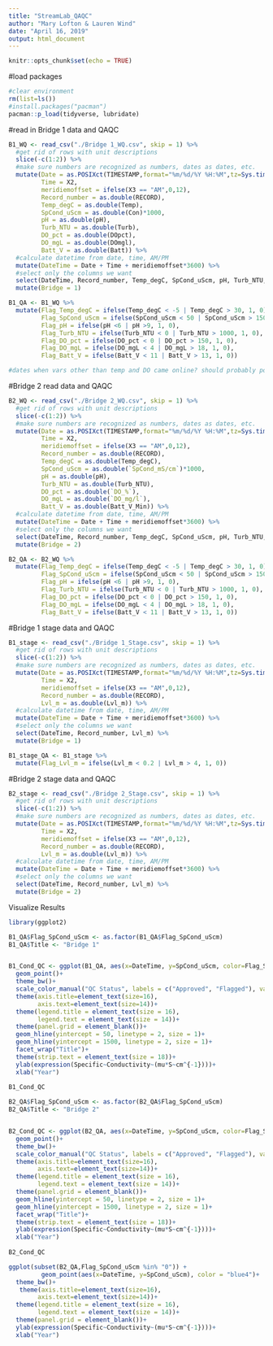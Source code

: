 ```yaml
---
title: "StreamLab_QAQC"
author: "Mary Lofton & Lauren Wind"
date: "April 16, 2019"
output: html_document
---
```


```r
knitr::opts_chunk$set(echo = TRUE)
```

#load packages
```r
#clear environment
rm(list=ls())
#install.packages("pacman")
pacman::p_load(tidyverse, lubridate)

```

#read in Bridge 1 data and QAQC
```r
B1_WQ <- read_csv("./Bridge 1_WQ.csv", skip = 1) %>%
  #get rid of rows with unit descriptions
  slice(-c(1:2)) %>%
  #make sure numbers are recognized as numbers, dates as dates, etc.
  mutate(Date = as.POSIXct(TIMESTAMP,format="%m/%d/%Y %H:%M",tz=Sys.timezone()),
         Time = X2,
         meridiemoffset = ifelse(X3 == "AM",0,12),
         Record_number = as.double(RECORD),
         Temp_degC = as.double(Temp),
         SpCond_uScm = as.double(Con)*1000,
         pH = as.double(pH),
         Turb_NTU = as.double(Turb),
         DO_pct = as.double(DOpct),
         DO_mgL = as.double(DOmgl),
         Batt_V = as.double(Batt)) %>%
  #calculate datetime from date, time, AM/PM
  mutate(DateTime = Date + Time + meridiemoffset*3600) %>%
  #select only the columns we want
  select(DateTime, Record_number, Temp_degC, SpCond_uScm, pH, Turb_NTU, DO_pct, DO_mgL, Batt_V) %>%
  mutate(Bridge = 1)

B1_QA <- B1_WQ %>%
  mutate(Flag_Temp_degC = ifelse(Temp_degC < -5 | Temp_degC > 30, 1, 0),
         Flag_SpCond_uScm = ifelse(SpCond_uScm < 50 | SpCond_uScm > 1500, 1, 0),
         Flag_pH = ifelse(pH <6 | pH >9, 1, 0),
         Flag_Turb_NTU = ifelse(Turb_NTU < 0 | Turb_NTU > 1000, 1, 0), #Timpano et al. 2010
         Flag_DO_pct = ifelse(DO_pct < 0 | DO_pct > 150, 1, 0),
         Flag_DO_mgL = ifelse(DO_mgL < 4 | DO_mgL > 18, 1, 0),
         Flag_Batt_V = ifelse(Batt_V < 11 | Batt_V > 13, 1, 0))

#dates when vars other than temp and DO came online? should probably populate w/ NAs
```

#Bridge 2 read data and QAQC
```r

B2_WQ <- read_csv("./Bridge 2_WQ.csv", skip = 1) %>%
  #get rid of rows with unit descriptions
  slice(-c(1:2)) %>%
  #make sure numbers are recognized as numbers, dates as dates, etc.
  mutate(Date = as.POSIXct(TIMESTAMP,format="%m/%d/%Y %H:%M",tz=Sys.timezone()),
         Time = X2,
         meridiemoffset = ifelse(X3 == "AM",0,12),
         Record_number = as.double(RECORD),
         Temp_degC = as.double(Temp_degC),
         SpCond_uScm = as.double(`SpCond_mS/cm`)*1000,
         pH = as.double(pH),
         Turb_NTU = as.double(Turb_NTU),
         DO_pct = as.double(`DO_%`),
         DO_mgL = as.double(`DO_mg/l`),
         Batt_V = as.double(Batt_V_Min)) %>%
  #calculate datetime from date, time, AM/PM
  mutate(DateTime = Date + Time + meridiemoffset*3600) %>%
  #select only the columns we want
  select(DateTime, Record_number, Temp_degC, SpCond_uScm, pH, Turb_NTU, DO_pct, DO_mgL, Batt_V) %>%
  mutate(Bridge = 2)

B2_QA <- B2_WQ %>%
  mutate(Flag_Temp_degC = ifelse(Temp_degC < -5 | Temp_degC > 30, 1, 0),
         Flag_SpCond_uScm = ifelse(SpCond_uScm < 50 | SpCond_uScm > 1500, 1, 0),
         Flag_pH = ifelse(pH <6 | pH >9, 1, 0),
         Flag_Turb_NTU = ifelse(Turb_NTU < 0 | Turb_NTU > 1000, 1, 0), #Timpano et al. 2010
         Flag_DO_pct = ifelse(DO_pct < 0 | DO_pct > 150, 1, 0),
         Flag_DO_mgL = ifelse(DO_mgL < 4 | DO_mgL > 18, 1, 0),
         Flag_Batt_V = ifelse(Batt_V < 11 | Batt_V > 13, 1, 0))
```

#Bridge 1 stage data and QAQC
```r
B1_stage <- read_csv("./Bridge 1_Stage.csv", skip = 1) %>%
  #get rid of rows with unit descriptions
  slice(-c(1:2)) %>%
  #make sure numbers are recognized as numbers, dates as dates, etc.
  mutate(Date = as.POSIXct(TIMESTAMP,format="%m/%d/%Y %H:%M",tz=Sys.timezone()),
         Time = X2,
         meridiemoffset = ifelse(X3 == "AM",0,12),
         Record_number = as.double(RECORD),
         Lvl_m = as.double(Lvl_m)) %>%
  #calculate datetime from date, time, AM/PM
  mutate(DateTime = Date + Time + meridiemoffset*3600) %>%
  #select only the columns we want
  select(DateTime, Record_number, Lvl_m) %>%
  mutate(Bridge = 1)

B1_stage_QA <- B1_stage %>%
  mutate(Flag_Lvl_m = ifelse(Lvl_m < 0.2 | Lvl_m > 4, 1, 0))

```

#Bridge 2 stage data and QAQC
```r

B2_stage <- read_csv("./Bridge 2_Stage.csv", skip = 1) %>%
  #get rid of rows with unit descriptions
  slice(-c(1:2)) %>%
  #make sure numbers are recognized as numbers, dates as dates, etc.
  mutate(Date = as.POSIXct(TIMESTAMP,format="%m/%d/%Y %H:%M",tz=Sys.timezone()),
         Time = X2,
         meridiemoffset = ifelse(X3 == "AM",0,12),
         Record_number = as.double(RECORD),
         Lvl_m = as.double(Lvl_m)) %>%
  #calculate datetime from date, time, AM/PM
  mutate(DateTime = Date + Time + meridiemoffset*3600) %>%
  #select only the columns we want
  select(DateTime, Record_number, Lvl_m) %>%
  mutate(Bridge = 2)
```

Visualize Results
```r
library(ggplot2)

B1_QA$Flag_SpCond_uScm <- as.factor(B1_QA$Flag_SpCond_uScm)
B1_QA$Title <- "Bridge 1"


B1_Cond_QC <- ggplot(B1_QA, aes(x=DateTime, y=SpCond_uScm, color=Flag_SpCond_uScm))+
  geom_point()+
  theme_bw()+
  scale_color_manual("QC Status", labels = c("Approved", "Flagged"), values = c("blue4", "red"))+
  theme(axis.title=element_text(size=16),
        axis.text=element_text(size=14))+
  theme(legend.title = element_text(size = 16),
        legend.text = element_text(size = 14))+
  theme(panel.grid = element_blank())+
  geom_hline(yintercept = 50, linetype = 2, size = 1)+
  geom_hline(yintercept = 1500, linetype = 2, size = 1)+
  facet_wrap("Title")+
  theme(strip.text = element_text(size = 18))+
  ylab(expression(Specific~Conductivity~(mu*S~cm^{-1})))+
  xlab("Year")
  
B1_Cond_QC

B2_QA$Flag_SpCond_uScm <- as.factor(B2_QA$Flag_SpCond_uScm)
B2_QA$Title <- "Bridge 2"


B2_Cond_QC <- ggplot(B2_QA, aes(x=DateTime, y=SpCond_uScm, color=Flag_SpCond_uScm))+
  geom_point()+
  theme_bw()+
  scale_color_manual("QC Status", labels = c("Approved", "Flagged"), values = c("blue4", "red"))+
  theme(axis.title=element_text(size=16),
        axis.text=element_text(size=14))+
  theme(legend.title = element_text(size = 16),
        legend.text = element_text(size = 14))+
  theme(panel.grid = element_blank())+
  geom_hline(yintercept = 50, linetype = 2, size = 1)+
  geom_hline(yintercept = 1500, linetype = 2, size = 1)+
  facet_wrap("Title")+
  theme(strip.text = element_text(size = 18))+
  ylab(expression(Specific~Conductivity~(mu*S~cm^{-1})))+
  xlab("Year")
  
B2_Cond_QC

ggplot(subset(B2_QA,Flag_SpCond_uScm %in% "0")) + 
         geom_point(aes(x=DateTime, y=SpCond_uScm), color = "blue4")+
  theme_bw()+
   theme(axis.title=element_text(size=16),
        axis.text=element_text(size=14))+
  theme(legend.title = element_text(size = 16),
        legend.text = element_text(size = 14))+
  theme(panel.grid = element_blank())+
  ylab(expression(Specific~Conductivity~(mu*S~cm^{-1})))+
  xlab("Year")
  
  
```

